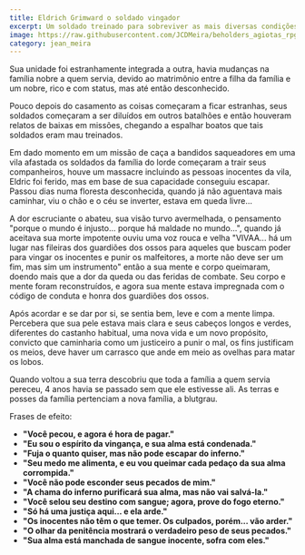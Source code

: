 ```yaml
---
title: Eldrich Grimward o soldado vingador
excerpt: Um soldado treinado para sobreviver as mais diversas condições climáticas, elevando a resistência do corpo ao extremo, era cotado para ser um dos próximos lideres do batalhão, um guerreiro forte e carismático, treinado a motivar seus companheiros e a estar na linha de frente junto a eles.
image: https://raw.githubusercontent.com/JCDMeira/beholders_agiotas_rpg/master/src/assets/images/eldrich.jpeg
category: jean_meira
---
```


Sua unidade foi estranhamente integrada a outra, havia mudanças na família nobre a quem servia, devido ao matrimônio entre a filha da família e um nobre, rico e com status, mas até então desconhecido.

Pouco depois do casamento as coisas começaram a ficar estranhas, seus soldados começaram a ser diluídos em outros batalhões e então houveram relatos de baixas em missões, chegando a espalhar boatos que tais soldados eram mau treinados.

Em dado momento em um missão de caça a bandidos saqueadores em uma vila afastada os soldados da família do lorde começaram a trair seus companheiros, houve um massacre incluindo as pessoas inocentes da vila, Eldric foi ferido, mas em base de sua capacidade conseguiu escapar. Passou dias numa floresta desconhecida, quando já não aguentava mais caminhar, viu o chão e o céu se inverter, estava em queda livre...

A dor escruciante o abateu, sua visão turvo avermelhada, o pensamento "porque o mundo é injusto... porque há maldade no mundo...", quando já aceitava sua morte impotente ouviu uma voz rouca e velha "VIVAA... há um lugar nas fileiras dos guardiões dos ossos para aqueles que buscam poder para vingar os inocentes e punir os malfeitores, a morte não deve ser um fim, mas sim um instrumento" então a sua mente e corpo queimaram, doendo mais que a dor da queda ou das feridas de combate. Seu corpo e mente foram reconstruídos, e agora sua mente estava impregnada com o código de conduta e honra dos guardiões dos ossos.

Após acordar e se dar por si, se sentia bem, leve e com a mente limpa. Percebera que sua pele estava mais clara e seus cabeços longos e verdes, diferentes do castanho habitual, uma nova vida e um novo propósito, convicto que caminharia como um justiceiro a punir o mal, os fins justificam os meios, deve haver um carrasco que ande em meio as ovelhas para matar os lobos.

Quando voltou a sua terra descobriu que toda a família a quem servia pereceu, 4 anos havia se passado sem que ele estivesse ali. As terras e posses da família pertenciam a nova família, a blutgrau.

Frases de efeito:

- **"Você pecou, e agora é hora de pagar."**
- **"Eu sou o espírito da vingança, e sua alma está condenada."**
- **"Fuja o quanto quiser, mas não pode escapar do inferno."**
- **"Seu medo me alimenta, e eu vou queimar cada pedaço da sua alma corrompida."**
- **"Você não pode esconder seus pecados de mim."**
- **"A chama do inferno purificará sua alma, mas não vai salvá-la."**
- **"Você selou seu destino com sangue; agora, prove do fogo eterno."**
- **"Só há uma justiça aqui... e ela arde."**
- **"Os inocentes não têm o que temer. Os culpados, porém... vão arder."**
- **"O olhar da penitência mostrará o verdadeiro peso de seus pecados."**
- **"Sua alma está manchada de sangue inocente, sofra com eles."**
